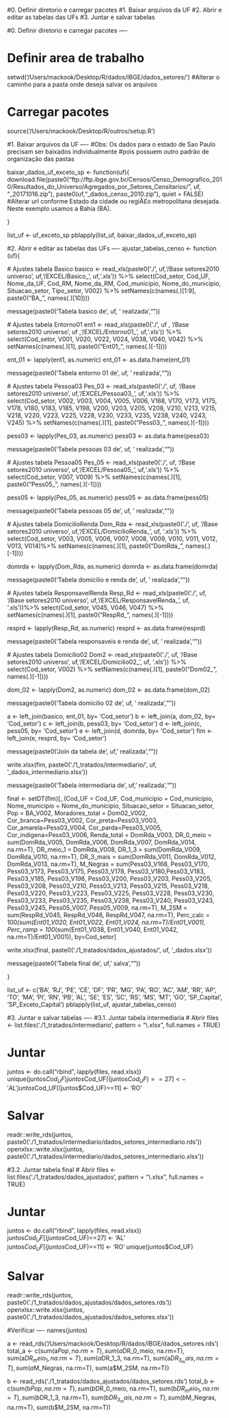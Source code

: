 #0. Definir diretorio e carregar pacotes 
#1. Baixar arquivos da UF
#2. Abrir e editar as tabelas das UFs
#3. Juntar e salvar tabelas

#0. Definir diretorio e carregar pacotes ----

# Definir area de trabalho
setwd('/Users/mackook/Desktop/R/dados/IBGE/dados_setores/') #Alterar o caminho para a pasta onde deseja salvar os arquivos

# Carregar pacotes
source('/Users/mackook/Desktop/R/outros/setup.R')


#1. Baixar arquivos da UF ----
#Obs: Os dados para o estado de Sao Paulo precisam ser baixados individualmente 
#pois possuem outro padrão de organização das pastas

baixar_dados_uf_exceto_sp <- function(uf){
  download.file(paste0("ftp://ftp.ibge.gov.br/Censos/Censo_Demografico_2010/Resultados_do_Universo/Agregados_por_Setores_Censitarios/", uf, "_20171016.zip"), paste0(uf,"_dados_censo_2010.zip"), quiet = FALSE) #Alterar url conforme Estado da cidade ou regiÃ£o metropolitana desejada. Neste exemplo usamos a Bahia (BA).
  
}

list_uf <- uf_exceto_sp
pblapply(list_uf, baixar_dados_uf_exceto_sp)



#2. Abrir e editar as tabelas das UFs ----
ajustar_tabelas_censo <- function (uf){
  
  # Ajustes tabela Basico
  basico <- read_xls(paste0('./', uf,'/Base setores2010 universo ', uf,'/EXCEL/Basico_', uf,'.xls')) %>%
    select(Cod_setor, Cod_UF, Nome_da_UF, Cod_RM, Nome_da_RM, Cod_municipio, Nome_do_municipio, 
           Situacao_setor, Tipo_setor, V002) %>%
    setNames(c(names(.)[1:9], paste0("BA_", names(.)[10]))) 
  
  message(paste0('Tabela basico de ', uf, ' realizada',"\n"))
  
  # Ajustes tabela Entorno01
  ent1 <- read_xls(paste0('./', uf , '/Base setores2010 universo ', uf ,'/EXCEL/Entorno01_', uf,'.xls')) %>%
    select(Cod_setor, V001, V020, V022, V024, V038, V040, V042) %>%
    setNames(c(names(.)[1], paste0("Ent01_", names(.)[-1]))) 
  
  ent_01 <- lapply(ent1, as.numeric) 
  ent_01 <- as.data.frame(ent_01)
  
  message(paste0('Tabela entorno 01 de ', uf, ' realizada',"\n"))
  
  
  # Ajustes tabela Pessoa03 
  Pes_03 <- read_xls(paste0('./', uf, '/Base setores2010 universo ', uf,'/EXCEL/Pessoa03_', uf,'.xls')) %>%
    select(Cod_setor, V002, V003, V004, V005, V006, V168, V170, V173, V175,
           V178, V180, V183, V185, V198, V200, V203, V205, V208, V210, V213,
           V215, V218, V220, V223, V225, V228, V230, V233, V235, V238, V240, 
           V243, V245) %>% 
    setNames(c(names(.)[1], paste0("Pess03_", names(.)[-1])))
  
  pess03 <- lapply(Pes_03, as.numeric)
  pess03 <- as.data.frame(pess03)
  
  message(paste0('Tabela pessoas 03 de ', uf, ' realizada',"\n"))
  
  # Ajustes tabela Pessoa05
  Pes_05 <- read_xls(paste0('./', uf, '/Base setores2010 universo ', uf,'/EXCEL/Pessoa05_', uf,'.xls')) %>%
    select(Cod_setor, V007, V009) %>%
    setNames(c(names(.)[1], paste0("Pess05_", names(.)[-1]))) 
  
  pess05 <- lapply(Pes_05, as.numeric)
  pess05 <- as.data.frame(pess05)
  
  message(paste0('Tabela pessoas 05 de ', uf, ' realizada',"\n"))
  
  # Ajustes tabela DomicilioRenda
  Dom_Rda <- read_xls(paste0('./', uf, '/Base setores2010 universo ', uf,'/EXCEL/DomicilioRenda_',  uf, '.xls')) %>%
    select(Cod_setor, V003, V005, V006, V007, V008, V009, V010, V011, V012, V013, V014)%>%
    setNames(c(names(.)[1], paste0("DomRda_", names(.)[-1])))
  
  domrda <- lapply(Dom_Rda, as.numeric)
  domrda <- as.data.frame(domrda)
  
  message(paste0('Tabela domicilio e renda de ', uf, ' realizada',"\n"))
  
  # Ajustes tabela ResponsavelRenda
  Resp_Rd <- read_xls(paste0('./', uf, '/Base setores2010 universo ', uf,'/EXCEL/ResponsavelRenda_',  uf, '.xls'))%>%
    select(Cod_setor, V045, V046, V047) %>%
    setNames(c(names(.)[1], paste0("RespRd_", names(.)[-1])))
  
  resprd <- lapply(Resp_Rd, as.numeric)
  resprd <-  as.data.frame(resprd)
  
  message(paste0('Tabela responsaveis e renda de ', uf, ' realizada',"\n"))
  
  # Ajustes tabela Domicilio02
  Dom2 <- read_xls(paste0('./', uf, '/Base setores2010 universo ', uf,'/EXCEL/Domicilio02_',  uf, '.xls')) %>%
    select(Cod_setor, V002) %>%
    setNames(c(names(.)[1], paste0("Dom02_", names(.)[-1])))
  
  dom_02 <- lapply(Dom2, as.numeric)
  dom_02 <- as.data.frame(dom_02)
  
  message(paste0('Tabela domicilio 02 de ', uf, ' realizada',"\n"))
  
  a   <- left_join(basico, ent_01, by= 'Cod_setor')
  b   <- left_join(a, dom_02, by= 'Cod_setor')
  c   <- left_join(b, pess03, by= 'Cod_setor')
  d   <- left_join(c, pess05, by= 'Cod_setor')
  e   <- left_join(d, domrda, by= 'Cod_setor')
  fim <- left_join(e, resprd, by= 'Cod_setor')

  message(paste0('Join da tabela de ', uf,' realizada',"\n"))
  
  write.xlsx(fim, paste0('./1_tratados/intermediario/',  uf, '_dados_intermediario.xlsx'))
  
  message(paste0('Tabela intermediaria de ', uf,' realizada',"\n"))
  
  final <- setDT(fim)[,.(Cod_UF = Cod_UF,
                         Cod_municipio = Cod_municipio,
                         Nome_municipio = Nome_do_municipio,
                         Situacao_setor = Situacao_setor,
                         Pop = BA_V002,
                         Moradores_total = Dom02_V002, 
                         Cor_branca=Pess03_V002, 
                         Cor_preta=Pess03_V003, 
                         Cor_amarela=Pess03_V004, 
                         Cor_parda=Pess03_V005, 
                         Cor_indigena=Pess03_V006,
                         Renda_total = DomRda_V003, 
                         DR_0_meio = sum(DomRda_V005, DomRda_V006, DomRda_V007, DomRda_V014, na.rm=T),
                         DR_meio_1 = DomRda_V008, 
                         DR_1_3 = sum(DomRda_V009, DomRda_V010, na.rm=T),
                         DR_3_mais = sum(DomRda_V011, DomRda_V012, DomRda_V013, na.rm=T),
                         M_Negras = sum(Pess03_V168, Pess03_V170, Pess03_V173, Pess03_V175, Pess03_V178, Pess03_V180,Pess03_V183, 
                                        Pess03_V185, Pess03_V198, Pess03_V200, Pess03_V203, Pess03_V205, Pess03_V208, Pess03_V210,
                                        Pess03_V213, Pess03_V215, Pess03_V218, Pess03_V220, Pess03_V223, Pess03_V225, Pess03_V228, 
                                        Pess03_V230, Pess03_V233, Pess03_V235, Pess03_V238, Pess03_V240, Pess03_V243, Pess03_V245, 
                                        Pess05_V007, Pess05_V009, na.rm=T),
                         M_2SM = sum(RespRd_V045, RespRd_V046, RespRd_V047, na.rm=T),
                         Perc_calc = 100*(sum(Ent01_V020, Ent01_V022, Ent01_V024, na.rm=T)/Ent01_V001),
                         Perc_ramp = 100*(sum(Ent01_V038, Ent01_V040, Ent01_V042, na.rm=T)/Ent01_V001)), by=Cod_setor]
  

  write.xlsx(final, paste0('./1_tratados/dados_ajustados/',  uf, '_dados.xlsx'))
  
  message(paste0('Tabela final de ', uf,' salva',"\n"))
  
  
}

list_uf <- c('BA', 'RJ', 'PE', 'CE', 'DF', 'PR', 'MG', 'PA', 'RO', 'AC', 
             'AM', 'RR', 'AP', 'TO', 'MA', 'PI', 'RN', 'PB', 'AL', 'SE', 
             'ES', 'SC', 'RS', 'MS', 'MT', 'GO', 'SP_Capital', 'SP_Exceto_Capital')
pblapply(list_uf, ajustar_tabelas_censo)



#3. Juntar e salvar tabelas ----
#3.1. Juntar tabela intermediaria
# Abrir
files <- list.files('./1_tratados/intermediario', pattern = "\\.xlsx", full.names = TRUE)

# Juntar
juntos <- do.call("rbind", lapply(files, read.xlsx))
unique(juntos$Cod_UF)
juntos$Cod_UF[(juntos$Cod_UF)==27] <- 'AL'
juntos$Cod_UF[(juntos$Cod_UF)==11] <- 'RO'

# Salvar
readr::write_rds(juntos, paste0('./1_tratados/intermediario/dados_setores_intermediario.rds'))
openxlsx::write.xlsx(juntos, paste0('./1_tratados/intermediario/dados_setores_intermediario.xlsx'))

#3.2. Juntar tabela final
# Abrir
files <- list.files('./1_tratados/dados_ajustados', pattern = "\\.xlsx", full.names = TRUE)

# Juntar
juntos <- do.call("rbind", lapply(files, read.xlsx))
juntos$Cod_UF[(juntos$Cod_UF)==27] <- 'AL'
juntos$Cod_UF[(juntos$Cod_UF)==11] <- 'RO'
unique(juntos$Cod_UF)

# Salvar
readr::write_rds(juntos, paste0('./1_tratados/dados_ajustados/dados_setores.rds'))
openxlsx::write.xlsx(juntos, paste0('./1_tratados/dados_ajustados/dados_setores.xlsx'))


#Verificar ----
names(juntos)

a <- read_rds('/Users/mackook/Desktop/R/dados/IBGE/dados_setores.rds')
total_a <- c(sum(a$Pop, na.rm=T),
             sum(a$DR_0_meio, na.rm=T),
             sum(a$DR_meio_1, na.rm=T),
             sum(a$DR_1_3, na.rm=T),
             sum(a$DR_3_mais, na.rm=T),
             sum(a$M_Negras, na.rm=T),
             sum(a$M_2SM, na.rm=T))

b <- read_rds('./1_tratados/dados_ajustados/dados_setores.rds')
total_b <- c(sum(b$Pop, na.rm=T),
             sum(b$DR_0_meio, na.rm=T),
             sum(b$DR_meio_1, na.rm=T),
             sum(b$DR_1_3, na.rm=T),
             sum(b$DR_3_mais, na.rm=T),
             sum(b$M_Negras, na.rm=T),
             sum(b$M_2SM, na.rm=T))
